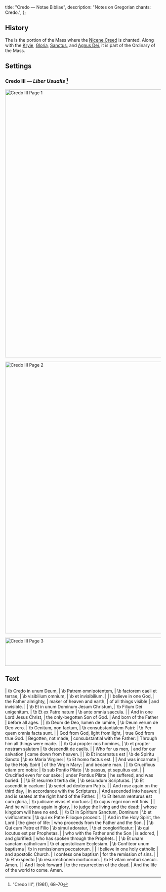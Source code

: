   title: "Credo — Notae Bibliae",
  description: "Notes on Gregorian chants: Credo.",
};

<Initial text="Credo" />

## History

The <Definition lang="latin" anchor="credo" text="Credo" /> is the portion of the Mass where the [Nicene Creed](/liturgy/creeds/nicene-creed-with-filioque) is chanted. Along with the [Kryie](/liturgy/music/chants/kyrie), [Gloria](/liturgy/music/chants/gloria), [Sanctus](/liturgy/music/chants/sanctus), and [Agnus Dei](/liturgy/music/chants/agnus-dei), it is part of the Ordinary of the Mass.

## Settings

### Credo III — *Liber Usualis* [^1]

<Image
  src="/chants/credo-iii-1.svg"
  alt="Credo III Page 1"
  width="600"
  height="864"
/>

<Image
  src="/chants/credo-iii-2.svg"
  alt="Credo III Page 2"
  width="600"
  height="876"
/>

<Image
  src="/chants/credo-iii-3.svg"
  alt="Credo III Page 3"
  width="600"
  height="91"
/>

## Text

<Poetry>
|  \b Credo in unum Deum,
|  \b Patrem omnipotentem,
|  \b factorem caeli et terrae,
|  \b visibilium omnium,
|  \b et invisibilium.
|
|  I believe in one God,
|  the Father almighty,
|  maker of heaven and earth,
|  of all things visible
|  and invisible.
|
|  \b Et in unum Dominum Jesum Christum,
|  \b Filium Dei unigenitum.
|  \b Et ex Patre natum
|  \b ante omnia saecula.
|
|  And in one Lord Jesus Christ,
|  the only-begotten Son of God.
|  And born of the Father
|  before all ages.
|
|  \b Deum de Deo, lumen de lumine,
|  \b Deum verum de Deo vero.
|  \b Genitum, non factum,
|  \b consubstantialem Patri:
|  \b Per quem omnia facta sunt.
|
|  God from God, light from light,
|  true God from true God.
|  Begotten, not made,
|  consubstantial with the Father:
|  Through him all things were made.
|
|  \b Qui propter nos homines,
|  \b et propter nostram salutem
|  \b descendit de caelis.
|
|  Who for us men,
|  and for our salvation
|  came down from heaven.
|
|  \b Et incarnatus est
|  \b de Spiritu Sancto
|  \b ex Maria Virgine:
|  \b Et homo factus est.
|
|  And was incarnate
|  by the Holy Spirit
|  of the Virgin Mary:
|  and became man.
|
|  \b Crucifixus etiam pro nobis:
|  \b sub Pontio Pilato
|  \b passus, et sepultus est.
|
|  Crucified even for our sake:
|  under Pontius Pilate
|  he suffered, and was buried.
|
|  \b Et resurrexit tertia die,
|  \b secundum Scripturas.
|  \b Et ascendit in caelum:
|  \b sedet ad dexteram Patris.
|
|  And rose again on the third day,
|  in accordance with the Scriptures.
|  And ascended into heaven:
|  and is seated at the right hand of the Father.
|
|  \b Et iterum venturus est cum gloria,
|  \b judicare vivos et mortuos:
|  \b cujus regni non erit finis.
|
|  And he will come again in glory,
|  to judge the living and the dead:
|  whose kingdom will have no end.
|
|  \b Et in Spiritum Sanctum, Dominum
|  \b et vivificantem:
|  \b qui ex Patre Filioque procedit.
|
|  And in the Holy Spirit, the Lord
|  the giver of life:
|  who proceeds from the Father and the Son.
|
|  \b Qui cum Patre et Filio
|  \b simul adoratur,
|  \b et conglorificatur:
|  \b qui locutus est per Prophetas.
|
|  who with the Father and the Son
|  is adored,
|  and glorified:
|  who has spoken through the Prophets.
|
|  \b Et unam sanctam catholicam
|  \b et apostolicam Ecclesiam.
|  \b Confiteor unum baptisma
|  \b in remissionem peccatorum.
|
|  I believe in one holy catholic
|  and apostolic Church.
|  I confess one baptism
|  for the remission of sins.
|
|  \b Et exspecto
|  \b resurrectionem mortuorum.
|  \b Et vitam venturi saeculi. Amen.
|
|  And I look forward
|  to the resurrection of the dead.
|  And the life of the world to come. Amen.
</Poetry>

[^1]: "Credo III", *<Definition lang="latin" anchor="liber-usualis" text="Liber Usualis" />* (1961), 68–70
